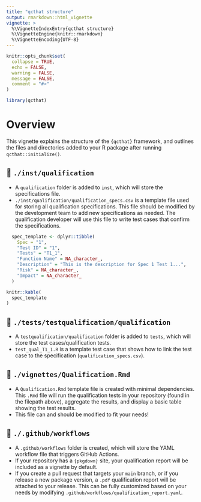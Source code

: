 ```yaml
---
title: "qcthat structure"
output: rmarkdown::html_vignette
vignette: >
  %\VignetteIndexEntry{qcthat structure}
  %\VignetteEngine{knitr::rmarkdown}
  %\VignetteEncoding{UTF-8}
---
```


```r
knitr::opts_chunk$set(
  collapse = TRUE,
  echo = FALSE,
  warning = FALSE,
  message = FALSE,
  comment = "#>"
)
```

```r
library(qcthat)
```

# Overview

This vignette explains the structure of the `{qcthat}` framework, and outlines the files and directories added to your R package after running `qcthat::initialize()`.

## 📁 `./inst/qualification` 

- A `qualification` folder is added to `inst`, which will store the specifications file.
- `./inst/qualification/qualification_specs.csv` is a template file used for storing all qualification specifications. This file should be modified by the development team to add new specifications as needed. The qualification developer will use this file to write test cases that confirm the specifications.

```r
  spec_template <- dplyr::tibble(
    Spec = "1",
    "Test ID" = "1",
    "Tests" = "T1_1",
    "Function Name" = NA_character_,
    "Description" = "This is the description for Spec 1 Test 1...",
    "Risk" = NA_character_,
    "Impact" = NA_character_
  )

knitr::kable(
  spec_template
)
```


## 📁 `./tests/testqualification/qualification`

- A `testqualification/qualification` folder is added to `tests`, which will store the test cases/qualification tests.
- `test_qual_T1_1.R` is a template test case that shows how to link the test case to the specification (`qualification_specs.csv`).


## 📁 `./vignettes/Qualification.Rmd`

- A `Qualification.Rmd` template file is created with minimal dependencies. This `.Rmd` file will run the qualification tests in your repository (found in the filepath above), aggregate the results, and display a basic table showing the test results. 
- This file can and should be modified to fit your needs! 

## 📁 `./.github/workflows`

- A `.github/workflows` folder is created, which will store the YAML workflow file that triggers GitHub Actions.
- If your repository has a `{pkgdown}` site, your qualification report will be included as a vignette by default.
- If you create a pull request that targets your `main` branch, or if you release a new package version, a `.pdf` qualification report will be attached to your release. This can be fully customized based on your needs by modifying `.github/workflows/qualification_report.yaml`.


